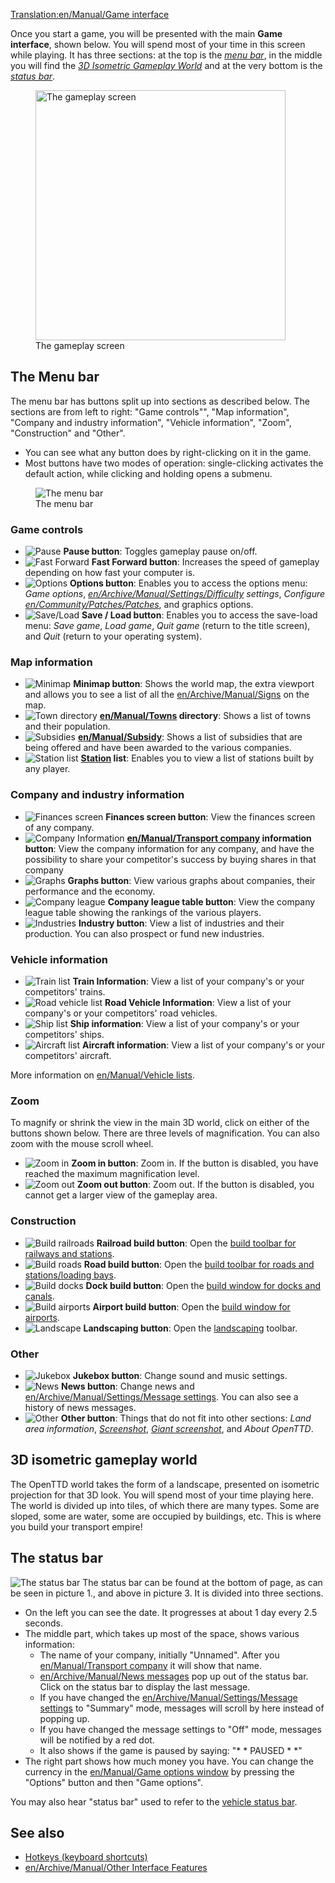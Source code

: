 [[Translation:en/Manual/Game interface]]
{{en/Manual/Navigation}}

Once you start a game, you will be presented with the main '''Game interface''', shown below. You will spend most of your time in this screen while playing. It has three sections: at the top is the ''[[#the-menu-bar|menu bar]]'', in the middle you will find the ''[[#3d-isometric-gameplay-world|3D Isometric Gameplay World]]'' and at the very bottom is the ''[[#the-status-bar|status bar]]''.

[[File:en/Manual/Interface.png|thumb|none|400px|The gameplay screen]]

==The Menu bar==
The menu bar has buttons split up into sections as described below. The sections are from left to right: "Game controls"", "Map information", "Company and industry information", "Vehicle information", "Zoom", "Construction" and "Other".
* You can see what any button does by right-clicking on it in the game.  
* Most buttons have two modes of operation: single-clicking activates the default action, while clicking and holding opens a submenu.

[[File:en/Manual html 2bcbc8d0.png|none|frame|The menu bar]]

===Game controls===
*[[File:en/Manual/Manual html m7fd3f2df.png|Pause]] '''Pause button''': Toggles gameplay pause on/off.
*[[File:en/Manual/Manual html m56d46b8f.png|Fast Forward]] '''Fast Forward button''': Increases the speed of gameplay depending on how fast your computer is.
*[[File:en/Manual/Manual html md7ebe52.png|Options]] '''Options button''': Enables you to access the options menu: ''Game options'', ''[[en/Archive/Manual/Settings/Difficulty]] settings'', ''Configure [[en/Community/Patches/Patches]]'', and graphics options.
*[[File:en/Manual/Manual html m3ad9dba5.png|Save/Load]] '''Save / Load button''': Enables you to access the save-load menu: ''Save game'', ''Load game'', ''Quit game'' (return to the title screen), and ''Quit'' (return to your operating system).

===Map information===
*[[File:en/Manual/Manual html m6cb2b7aa.png|Minimap]] '''Minimap button''': Shows the world map, the extra viewport and allows you to see a list of all the [[en/Archive/Manual/Signs]] on the map.
*[[File:en/Manual/Manual html m58c015ad.png|Town directory]] '''[[en/Manual/Towns]] directory''': Shows a list of towns and their population.
*[[File:en/Manual/Manual html 54594ccb.png|Subsidies]] '''[[en/Manual/Subsidy]]''': Shows a list of subsidies that are being offered and have been awarded to the various companies.
*[[File:en/Manual/Manual html m791b53c3.png|Station list]] '''[[en/Manual/Stations|Station]] list''': Enables you to view a list of stations built by any player.

===Company and industry information===
*[[File:en/Manual/Manual html 63e6566d.png|Finances screen]] '''Finances screen button''': View the finances screen of any company.
*[[File:en/Manual/Manual html 12e20f5b.png|Company Information]] '''[[en/Manual/Transport company]] information button''': View the company information for any company, and have the possibility to share your competitor's success by buying shares in that company
*[[File:en/Manual/Manual html 36354981.png|Graphs]] '''Graphs button''': View various graphs about companies, their performance and the economy.
*[[File:en/Manual/Manual html 2a553acb.png|Company league]] '''Company league table button''': View the company league table showing the rankings of the various players.
*[[File:en/Manual/Manual html m4d6ba21e.png|Industries]] '''Industry button''': View a list of industries and their production. You can also prospect or fund new industries.

===Vehicle information===
*[[File:en/Manual/Manual html m16a497ce.png|Train list]] '''Train Information''': View a list of your company's or your competitors' trains.
*[[File:en/Manual/Manual html m3518e48c.png|Road vehicle list]] '''Road Vehicle Information''': View a list of your company's or your competitors' road vehicles.
*[[File:en/Manual/Manual html 53123a33.png|Ship list]] '''Ship information''': View a list of your company's or your competitors' ships.
*[[File:en/Manual/Manual html 442702e6.png|Aircraft list]] '''Aircraft information''': View a list of your company's or your competitors' aircraft.

More information on [[en/Manual/Vehicle lists]].

===Zoom===
To magnify or shrink the view in the main 3D world, click on either of the buttons shown below. There are three levels of magnification.  You can also zoom with the mouse scroll wheel.
*[[File:en/Manual/Manual html 628b2aa3.png|Zoom in]] '''Zoom in button''': Zoom in. If the button is disabled, you have reached the maximum magnification level.
*[[File:en/Manual/Manual html m55168bcb.png|Zoom out]] '''Zoom out button''': Zoom out. If the button is disabled, you cannot get a larger view of the gameplay area.

===Construction===
*[[File:en/Manual/Manual html m772c5b23.png|Build railroads]] '''Railroad build button''': Open the [[en/Manual/Railway construction|build toolbar for railways and stations]].
*[[File:en/Manual/Manual html ma6d6c8c.png|Build roads]] '''Road build button''': Open the [[en/Manual/Roadway construction|build toolbar for roads and stations/loading bays]].
*[[File:en/Manual/Manual html m2cc0c4cd.png|Build docks]] '''Dock build button''': Open the [[en/Manual/Waterway construction|build window for docks and canals]].
*[[File:en/Manual/Manual html 1ae92703.png|Build airports]] '''Airport build button''': Open the [[en/Manual/Airport construction|build window for airports]].
*[[File:en/Manual/Manual html m233f8633.png|Landscape]] '''Landscaping button''': Open the [[en/Manual/Landscaping|landscaping]] toolbar.

===Other===
*[[File:en/Manual/Manual html m6a2249c4.png|Jukebox]] '''Jukebox button''': Change sound and music settings.
*[[File:en/Manual/Manual html 2a55c3aa.png|News]] '''News button''': Change news and [[en/Archive/Manual/Settings/Message settings]]. You can also see a history of news messages.
*[[File:en/Manual/Manual html 51cda05b.png|Other]] '''Other button''': Things that do not fit into other sections: ''Land area information'', ''[[en/Manual/Screenshot|Screenshot]]'', ''[[en/Manual/Screenshot|Giant screenshot]]'', and ''About OpenTTD''.

==3D isometric gameplay world==
The OpenTTD world takes the form of a landscape, presented on isometric projection for that 3D look.  You will spend most of your time playing here.  The world is divided up into tiles, of which there are many types.  Some are sloped, some are water, some are occupied by buildings, etc. This is where you build your transport empire!

==The status bar==
[[File:en/Manual/Status-bar.png|none|frame|The status bar]]
The status bar can be found at the bottom of page, as can be seen in picture 1., and above in picture 3. It is divided into three sections. 
*On the left you can see the date. It progresses at about 1 day every 2.5 seconds.
*The middle part, which takes up most of the space, shows various information:
**The name of your company, initially "Unnamed". After you [[en/Manual/Transport company]] it will show that name. 
**[[en/Archive/Manual/News messages]] pop up out of the status bar. Click on the status bar to display the last message.
**If you have changed the [[en/Archive/Manual/Settings/Message settings]] to "Summary" mode, messages will scroll by here instead of popping up.
**If you have changed the message settings to "Off" mode, messages will be notified by a red dot.
**It also shows if the game is paused by saying: "* * PAUSED * *"
*The right part shows how much money you have. You can change the currency in the [[en/Manual/Game options window]] by pressing the "Options" button and then "Game options".

You may also hear "status bar" used to refer to the [[en/Manual/Status bar|vehicle status bar]].

==See also==
* [[en/Manual/Hotkeys|Hotkeys (keyboard shortcuts)]]
* [[en/Archive/Manual/Other Interface Features]]